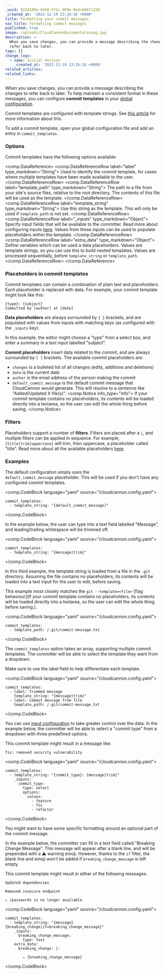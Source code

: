 ```yaml
---
_uuid: 0224189e-8e58-471c-8b9e-9edc666f1150
_created_at: '2022-12-19 23:26:16 +0000'
title: Formatting your commit messages
nav_title: Formatting commit messages
published: true
image: /uploads/CloudCannonDocumentationog.jpg
description: >-
  When you save changes, you can provide a message describing the changes to
  refer back to later.
tags: []
change_logs:
  - name: Initial Version
    _created_at: '2022-12-19 23:26:16 +0000'
related_articles:
related_links:
---
```

When you save changes, you can provide a message describing the changes to refer back to later. To help maintain a consistent format in these messages, you can configure **commit templates** in your [global configuration](/documentation/articles/setting-global-configuration/).

Commit templates are configured with template strings. See [this article](/documentation/articles/configuring-with-placeholders/) for more information about this.

To add a commit template, open your global configuration file and add an entry in `commit_templates`.

### Options

Commit templates have the following options available:

<comp.DataReference>
 <comp.DataReferenceRow label="label" type_markdown="String">
    Used to identify the commit template, for cases where multiple templates have been made available to the user.
 </comp.DataReferenceRow>
  <comp.DataReferenceRow label="template_path" type_markdown="String">
    The path to a file from your site's source files, relative to the root directory. The contents of this file will be used as the template.
 </comp.DataReferenceRow>
  <comp.DataReferenceRow label="template_string" type_markdown="String">
    Use this string as the template. This will only be used if `template_path` is not set.
 </comp.DataReferenceRow>
  <comp.DataReferenceRow label="_inputs" type_markdown="Object">
    Specify input fields that will be available to the committer. Read more about configuring inputs [here](/documentation/articles/how-to-choose-what-input-is-used-in-the-data-editor/). Values from these inputs can be used to populate placeholders within the template.
 </comp.DataReferenceRow>
  <comp.DataReferenceRow label="extra_data" type_markdown="Object">
    Define variables which can be used a data placeholders. Values are template strings, so you can use this to build nested templates. Values are processed sequentially, before `template_string` or `template_path`.
 </comp.DataReferenceRow>
</comp.DataReference>

### Placeholders in commit templates

Commit templates can contain a combination of plain text and placeholders. Each placeholder is replaced with data. For example, your commit template might look like this:

```plaintext
{type}: {subject}
Committed by [author] at [date]
```

**Data placeholders** are always surrounded by `{ }` brackets, and are populated with values from inputs with matching keys (as configured with the `_inputs` key).

In this example, the editor might choose a "type" from a select box, and enter a summary in a text input labelled "subject".

**Commit placeholders** insert data related to the commit, and are always surrounded by `[ ]` brackets. The available commit placeholders are:

* `changes` is a bulleted list of all changes (edits, additions and deletions)
* `date` is the current date
* `author` is the email address of the person making the commit
* `default_commit_message` is the default commit message that CloudCannon would generate. This will resolve to a sentence like "Added/Updated X file(s)".
<comp.Notice info_type="info">
  If your commit template contains no placeholders, its contents will be loaded directly into a textarea, so the user can edit the whole thing before saving.
</comp.Notice>

### Filters

Placeholders support a number of **filters**. Filters are placed after a `|`, and multiple filters can be applied in sequence. For example, `{title|trim|uppercase}` will trim, then uppercase, a placeholder called "title". Read more about all the available placeholders [here](/documentation/articles/configuring-with-placeholders/).

### Examples

The default configuration simply uses the `default_commit_message`&nbsp;placeholder. This will be used if you don't have any configured commit templates.

<comp.CodeBlock language="yaml" source="/cloudcannon.config.yaml">
```
commit_templates:
  - template_string: "[default_commit_message]"
```
</comp.CodeBlock>

In the example below, the user can type into a text field labelled "Message", and leading/trailing whitespace will be trimmed off.

<comp.CodeBlock language="yaml" source="/cloudcannon.config.yaml">
```
commit_templates:
  - template_string: "{message|trim}"
```
</comp.CodeBlock>

In this third example, the template string is loaded from a file in the `.git` directory. Assuming the file contains no placeholders, its contents will be loaded into a text input for the user to edit, before saving.

This example most closely matches the `git --template=<file>` \[flag behaviour\](If your commit template contains no placeholders, its contents will be loaded directly into a textarea, so the user can edit the whole thing before saving.).

<comp.CodeBlock language="yaml" source="/cloudcannon.config.yaml">
```
commit_templates:
  - template_path: /.git/commit-message.txt
```
</comp.CodeBlock>

The `commit_templates` option takes an array, supporting multiple commit templates. The committer will be able to select the template they want from a dropdown.

Make sure to use the label field to help differentiate each template.

<comp.CodeBlock language="yaml" source="/cloudcannon.config.yaml">
```
commit_templates:
  - label: Trimmed message
    template_string: "{message|trim}"
  - label: Commit message from file
    template_path: /.git/commit-message.txt
```
</comp.CodeBlock>

You can use [input configuration](/documentation/articles/how-to-choose-what-input-is-used-in-the-data-editor/) to take greater control over the data. In the example below, the committer will be able to select a "commit type" from a dropdown with three predefined options.

This commit template might result in a message like:

```
fix: removed security vulnerability
```
<comp.CodeBlock language="yaml" source="/cloudcannon.config.yaml">
```
commit_templates:
  - template_string: "{commit_type}: {message|trim}"
    _inputs:
      commit_type:
        type: select
        options:
          values:
            - feature
            - fix
            - refactor
```
</comp.CodeBlock>

You might want to have some specific formatting around an optional part of the commit message.

In the example below, the committer can fill in a text field called "Breaking Change Message". This message will appear after a blank line, and will be prepended with a ⚠️ warning emoji. However, thanks to the `if` filter, the blank line and emoji won't be added if `breaking_change_message` is left empty.

This commit template might result in either of the following messages:

```
Updated dependencies
```

```
Removed insecure endpoint

⚠️ /passwords is no longer available
```
<comp.CodeBlock language="yaml" source="/cloudcannon.config.yaml">
```
commit_templates:
  - template_string: "{message}{breaking_change|if=breaking_change_message}"
    _inputs:
      breaking_change_message:
        type: text
    extra_data:
      breaking_change: |-

        ⚠️ {breaking_change_message}
```
</comp.CodeBlock>